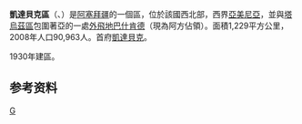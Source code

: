 {{Infobox settlement
| other_name = Gadabay District
| type                    = [[阿塞拜疆行政区划|区]]
| parts_type = 定居点<ref name="preslib">{{cite web |url=https://files.preslib.az/projects/azerbaijan/gl2.pdf |title=İnzibati-ərazi vahidləri |author=<!--Not stated--> |date= |website=preslib.az |publisher= |access-date=28 February 2021 |quote= |archive-date=2021-05-12 |archive-url=https://web.archive.org/web/20210512173320/https://files.preslib.az/projects/azerbaijan/gl2.pdf |dead-url=no }}</ref>
| parts                   = 109
| established_title       = 建立
| established_date        = 1930-08-08
| image_map = Gadabay District in Azerbaijan 2021.svg
| map_caption             = 在阿塞拜疆的位置
| subdivision_type        = [[国家|国家]]
| subdivision_name        = {{flag|Azerbaijan}}
| subdivision_type1       = [[阿塞拜疆行政区划|经济区]]
| subdivision_name1       = {{tsl|en|Ganja-Qazakh Economic Region||Ganja-Qazakh}}
| population_as_of = {{tsl|en|Census in Azerbaijan||2020}}
| population_footnotes    = <ref name="statgov">{{cite web |url=https://www.stat.gov.az/source/demoqraphy/ap/az/population_2020.zip |title=Population of Azerbaijan |author=<!--Not stated--> |date= |website=stat.gov.az |publisher=[[阿塞拜疆国家统计委员会|State Statistics Committee]] |access-date=22 February 2021 |quote= |archive-date=2020-06-30 |archive-url=https://web.archive.org/web/20200630134755/https://www.stat.gov.az/source/demoqraphy/ap/az/population_2020.zip |dead-url=no }}</ref>
| population_total        = 109900
| area_total_km2 = 1230
| population_density_km2  = auto
| postal_code             = 2100
| seat_type = 首府
| seat                    = [[凱達貝克|凱達貝克]]
| timezone                = [[阿塞拜疆标准时间|AZT]]
| utc_offset = +4
| website                 = {{URL|gedebey-ih.gov.az}}
}}
'''凱達貝克區'''（{{lang-az|Gədəbəy}}、{{lang-ru|Гедабек}}）是[[阿塞拜疆|阿塞拜疆]]的一個區，位於該國西北部，西界[[亞美尼亞|亞美尼亞]]，並與[[塔烏茲區|塔烏茲區]]包圍著亞的一處[[外飛地|外飛地]][[巴什肯德|巴什肯德]]（現為阿方佔領）。面積1,229平方公里，2008年人口90,963人。首府[[凱達貝克|凱達貝克]]。

1930年建區。

==参考资料==
{{refs}}

{{coord|display=title}}
{{亞塞拜然行政區劃}}
{{normdaten}}

[[Category:阿塞拜疆行政區劃|G]]
{{Azerbaijan-geo-stub}}